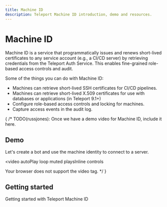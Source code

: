 ```yaml
---
title: Machine ID
description: Teleport Machine ID introduction, demo and resources.
---
```


# Machine ID

Machine ID is a service that programmatically issues and renews short-lived
certificates to any service account (e.g., a CI/CD server) by retrieving
credentials from the Teleport Auth Service. This enables fine-grained
role-based access controls and audit.

Some of the things you can do with Machine ID:

- Machines can retrieve short-lived SSH certificates for CI/CD pipelines.
- Machines can retrieve short-lived X.509 certificates for use with databases or applications (in Teleport 9.1+)
- Configure role-based access controls and locking for machines.
- Capture access events in the audit log.

{
/*
TODO(russjones): Once we have a demo video for Machine ID, include it here.

## Demo

Let's create a bot and use the machine identity to connect to a server.

<video
  autoPlay
  loop
  muted
  playsInline
  controls
>
  <source
    src="https://goteleport.com/teleport/videos/database-access-preview/dbaccessdemo.mp4"
    type="video/mp4"
  />

  <source
    src="https://goteleport.com/teleport/videos/database-access-preview/dbaccessdemo.webm"
    type="video/webm"
  />

  Your browser does not support the video tag.
</video>
*/
}

## Getting started

<TileSet>
  <Tile icon="wand" title="Getting started" href="./getting-started.mdx">
    Getting started with Teleport Machine ID
  </Tile>
</TileSet>
